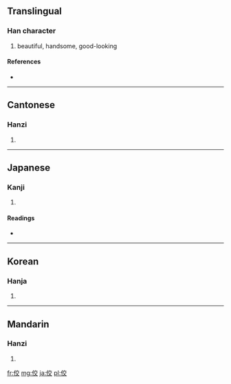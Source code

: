 ==Translingual==

===Han character===
{{Han char|rn=9|rad=人|as=06|sn=8|four=2024<sub>8</sub>|canj=人卜金大 (OYCK)}}

# beautiful, handsome, good-looking

====References====
* {{Han ref|kx=0101.010|dkj=00570|dj=0213.090|hdz=10152.060|uh=4F7C|ud=20348|bh=CBB3|bd=52147}}

----

==Cantonese==

===Hanzi===
{{yue-hanzi|jyut=|y=gaau2}}

# {{defn|Cantonese|sort=人06}}

----

==Japanese==

===Kanji===
{{ja-kanji|grade=|rs=人06}}

# {{defn|Japanese|sort=人06}}

====Readings====
* {{ja-readings|on=[[こう]] (kō), [[きょう]] (kyō)|kun=[[うつくしい]] (utsukushii)}}

----

==Korean==

===Hanja===
{{ko-hanja|hangeul=교|rv=gyo|mr=kyo}}

# {{defn|Korean|sort=人06}}

----

==Mandarin==

===Hanzi===
{{cmn-hanzi|pin=[[jiǎo]] ([[jiao3]])|wg=chiao<sup>3</sup>}}

# {{defn|Mandarin|sort=人06}}

[[fr:佼]]
[[mg:佼]]
[[ja:佼]]
[[pl:佼]]